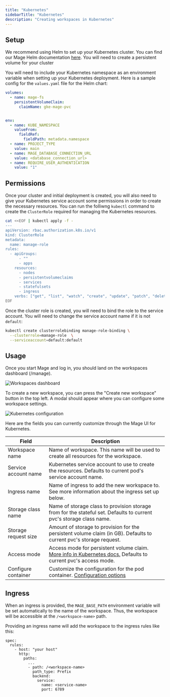 ```yaml
---
title: "Kubernetes"
sidebarTitle: "Kubernetes"
description: "Creating workspaces in Kubernetes"
---
```


## Setup

We recommend using Helm to set up your Kubernetes cluster. You can find our Mage Helm
documentation [here](/production/deploying-to-cloud/using-helm). You will need to create
a persistent volume for your cluster

You will need to include your Kubernetes namespace as an environment variable when setting
up your Kubernetes deployment. Here is a sample config for the `values.yaml` file for the
Helm chart:

```yaml
volumes:
  - name: mage-fs
    persistentVolumeClaim:
      claimName: gke-mage-pvc


env:
  - name: KUBE_NAMESPACE
    valueFrom:
      fieldRef:
        fieldPath: metadata.namespace
  - name: PROJECT_TYPE
    value: main
  - name: MAGE_DATABASE_CONNECTION_URL
    value: <database_connection_url>
  - name: REQUIRE_USER_AUTHENTICATION
    value: "1"
```

## Permissions

Once your cluster and initial deployment is created, you will also need to give your
Kubernetes service account some permissions in order to create the necessary resources.
You can run the folliwng `kubectl` command to create the `ClusterRole` required for 
managing the Kubernetes resources.

```bash
cat <<EOF | kubectl apply -f -
---
apiVersion: rbac.authorization.k8s.io/v1
kind: ClusterRole
metadata:
  name: manage-role
rules:
  - apiGroups:
      - ""
      - apps
    resources:
      - nodes
      - persistentvolumeclaims
      - services
      - statefulsets
      - ingress
    verbs: ["get", "list", "watch", "create", "update", "patch", "delete"]
EOF
```

Once the cluster role is created, you will need to bind the role to the 
service account. You will need to change the service account name if it is not `default`:

```bash
kubectl create clusterrolebinding manage-role-binding \
  --clusterrole=manage-role  \
  --serviceaccount=default:default
```

## Usage

Once you start Mage and log in, you should land on the workspaces dashboard (/manage).

<Frame>
    <img
        alt="Workspaces dashboard"
        src="https://github.com/mage-ai/assets/blob/main/production/workspaces/workspaces.png?raw=true"
		/>
</Frame>

To create a new workspace, you can press the "Create new workspace" button in the top left. A modal
should appear where you can configure some workspace settings.

<Frame>
    <img
        alt="Kubernetes configuration"
        src="https://github.com/mage-ai/assets/blob/main/production/workspaces/workspaces-k8s-settings.png?raw=true"
		/>
</Frame>

Here are the fields you can currently customize through the Mage UI for Kubernetes.

| Field | Description |
| --- | --- |
| Workspace name | Name of workspace. This name will be used to create all resources for the workspace. |
| Service account name | Kubernetes service account to use to create the resources. Defaults to current pod's service account name. |
| Ingress name | Name of ingress to add the new workspace to. See more information about the ingress set up below. |
| Storage class name | Name of storage class to provision storage from for the stateful set. Defaults to current pvc's storage class name. |
| Storage request size | Amount of storage to provision for the persistent volume claim (in GB). Defaults to current pvc's storage request. |
| Access mode | Access mode for persistent volume claim. [More info in Kubernetes docs.](https://kubernetes.io/docs/concepts/storage/persistent-volumes/#access-modes) Defaults to current pvc's access mode. |
| Configure container | Customize the configuration for the pod container. [Configuration options](https://github.com/kubernetes-client/python/blob/master/kubernetes/docs/V1Container.md) |

## Ingress

When an ingress is provided, the `MAGE_BASE_PATH` environment variable will be set automatically 
to the name of the workspace. Thus, the workspace will be accessible at the `/<workspace-name>` path.

Providing an ingress name will add the workspace to the ingress rules like this:

```
spec:
  rules:
    - host: "your host"
      http:
        paths:
          ...
          - path: /<workspace-name>
            path_type: Prefix
            backend:
              service:
                name: <service-name>
                port: 6789
```